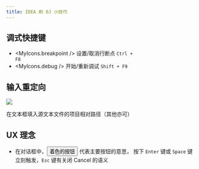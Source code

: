 ```yaml
---
title: IDEA 刷 OJ 小技巧
---
```



## 调式快捷键

- <MyIcons.breakpoint /> 设置/取消行断点 <code>Ctrl + F8</code>
- <MyIcons.debug /> 开始/重新调试 <code>Shift + F9</code>

## 输入重定向

![](/figures/idea-oj-hints/redirect-input.png)

在文本框填入源文本文件的项目相对路径（其他亦可）

## UX 理念

- 在对话框中，<button className="button button--sm button--primary">着色的按钮</button> 代表主要按钮的意思，
  按下 `Enter` 键或 `Space` 键立刻触发，`Esc` 键有关闭 Cancel 的语义
